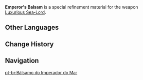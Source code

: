 {{Item Infobox
|id           = 200106
|image        = Item Emperor's Balsam.png
|type         = Refinement Materials
|invCategory  = Character Development Items
|rarity       = 4
|effect       = Specialized refinement material for [[Luxurious Sea-Lord]].
|description  = The intense fragrance of this paste seems to have sealed the spirit of sea life within. Smear it on the Luxurious Sea-Lord to tender this unique [[claymore]] and make it harder still.
|source1      = Complete final challenge of the [[Trail of Delicacies]] event stages '''[[Moonlight Merriment/Trail of Delicacies#Path of Stalwart Stone|Path of Stalwart Stone]]''' and '''[[Moonlight Merriment/Trail of Delicacies#Path of Stalwart Stone|Path of Gentle Breezes]]'''
|source2      = Reward for 100% collection progress in the [[Moonlight Seeker]] event stage '''[[Moonlight Merriment/Moonlight Seeker#Path of Gentle Breezes|Path of Gentle Breezes]]'''
}}
'''Emperor's Balsam''' is a special refinement material for the weapon [[Luxurious Sea-Lord]].

==Other Languages==
{{Other Languages
|en      = Emperor's Balsam
|zhs     = 海皇香脂
|zhs_rm  = Hǎi Huáng Xiāngzhī
|zht     = 海皇香脂
|zht_rm  = Hǎi Huáng Xiāngzhī
|zh_tl   = Sea Emperor Balsam
|ja      = 海皇の脂
|ja_rm   = Kaiou no Abura{{Assumed}}
|ja_tl   = Sea King's Fat
|ko      = 해황의 향지
|ko_rm   = 
|ko_tl   = 
|es      = Bálsamo regio
|es_tl   = Regal Balm
|fr      = Baume de l'Empereur
|fr_tl   = Emperor's Balsam
|ru      = Императорский бальзам
|ru_tl   = 
|th      = Emperor's Balsam
|vi      = {{tt|Dầu|油}} Vua Biển
|vi_tl   = Sea King's Oil
|de      = Königsbalsam
|de_tl   = King Balsam
|id      = Emperor's Balsam
|pt      = Bálsamo do Imperador do Mar
|pt_tl   = Balsam of the Emperor of the Sea
}}

==Change History==
{{Change History|2.1}}

==Navigation==
{{Development Item Navbox|type=Weapon Materials}}
[[pt-br:Bálsamo do Imperador do Mar]]